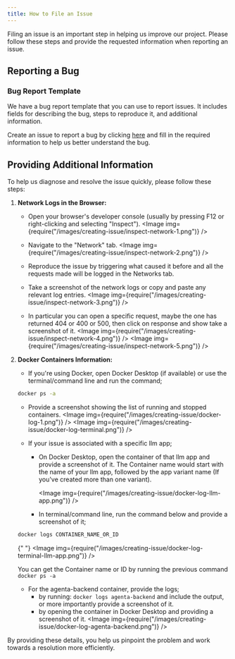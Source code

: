 ```yaml
---
title: How to File an Issue
---
```



Filing an issue is an important step in helping us improve our project. Please follow these steps and provide the requested information when reporting an issue.

## Reporting a Bug

### Bug Report Template

We have a bug report template that you can use to report issues. It includes fields for describing the bug, steps to reproduce it, and additional information.

Create an issue to report a bug by clicking [here](https://github.com/Agenta-AI/agenta/issues/new?assignees=&labels=&projects=&template=bug_report.md&title=) and fill in the required information to help us better understand the bug.

## Providing Additional Information

To help us diagnose and resolve the issue quickly, please follow these steps:

1. **Network Logs in the Browser:**

   - Open your browser's developer console (usually by pressing F12 or right-clicking and selecting "Inspect").
   <Image img={require("/images/creating-issue/inspect-network-1.png")} />

   - Navigate to the "Network" tab.
   <Image img={require("/images/creating-issue/inspect-network-2.png")} />

   - Reproduce the issue by triggering what caused it before and all the requests made will be logged in the Networks tab.
   - Take a screenshot of the network logs or copy and paste any relevant log entries.
   <Image img={require("/images/creating-issue/inspect-network-3.png")} />

   - In particular you can open a specific request, maybe the one has returned 404 or 400 or 500, then click on response and show take a screenshot of it. 
   <Image img={require("/images/creating-issue/inspect-network-4.png")} />
   <Image img={require("/images/creating-issue/inspect-network-5.png")} />

2. **Docker Containers Information:**

   - If you're using Docker, open Docker Desktop (if available) or use the terminal/command line and run the command;

   ```bash
   docker ps -a
   ```

   - Provide a screenshot showing the list of running and stopped containers.
   <Image img={require("/images/creating-issue/docker-log-1.png")} />
   <Image img={require("/images/creating-issue/docker-log-terminal.png")} />

   - If your issue is associated with a specific llm app;

     - On Docker Desktop, open the container of that llm app and provide a screenshot of it.
       The Container name would start with the name of your llm app, followed by the app variant name (If you've created more than one variant).

       <Image img={require("/images/creating-issue/docker-log-llm-app.png")} />

     - In terminal/command line, run the command below and provide a screenshot of it;

   ```bash
   docker logs CONTAINER_NAME_OR_ID
   ```

   {" "}
   <Image img={require("/images/creating-issue/docker-log-terminal-llm-app.png")} />

   You can get the Container name or ID by running the previous command `docker ps -a`

   - For the agenta-backend container, provide the logs;
     - by running: `docker logs agenta-backend` and include the output, or more importantly provide a screenshot of it.
     - by opening the container in Docker Desktop and providing a screenshot of it.
       <Image img={require("/images/creating-issue/docker-log-agenta-backend.png")} />

By providing these details, you help us pinpoint the problem and work towards a resolution more efficiently.
